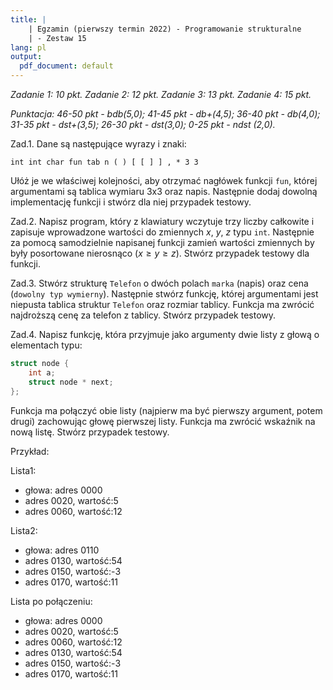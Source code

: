 ---
title: |
    | Egzamin (pierwszy termin 2022) - Programowanie strukturalne
    | - Zestaw 15
lang: pl
output:
  pdf_document: default
---

*Zadanie 1: 10 pkt. Zadanie 2: 12 pkt. Zadanie 3: 13 pkt. Zadanie 4: 15 pkt.* 

*Punktacja: 46-50 pkt - bdb(5,0); 41-45 pkt - db+(4,5); 36-40 pkt - db(4,0); 31-35 pkt - dst+(3,5); 26-30 pkt - dst(3,0); 0-25 pkt - ndst (2,0).*  


Zad.1. Dane są następujące wyrazy i znaki:

```
int int char fun tab n ( ) [ [ ] ] , * 3 3
```

Ułóż je we właściwej kolejności, aby otrzymać nagłówek funkcji `fun`, której argumentami są tablica wymiaru 3x3 oraz napis. Następnie dodaj dowolną implementację funkcji i stwórz dla niej przypadek testowy. 


Zad.2. Napisz program, który z klawiatury wczytuje trzy liczby całkowite i zapisuje wprowadzone wartości
do zmiennych $x$, $y$, $z$ typu `int`. Następnie za pomocą samodzielnie napisanej funkcji zamień wartości
zmiennych by były posortowane nierosnąco ($x\geqslant y\geqslant z$). Stwórz przypadek testowy dla funkcji.


Zad.3. Stwórz strukturę `Telefon` o dwóch polach `marka` (napis) oraz cena (`dowolny typ wymierny`). Następnie stwórz funkcję, której argumentami jest niepusta tablica struktur `Telefon` oraz rozmiar tablicy. Funkcja ma zwrócić najdroższą cenę za telefon z tablicy. Stwórz przypadek testowy.


Zad.4. Napisz funkcję, która przyjmuje jako argumenty dwie listy z głową o elementach typu:

```c
struct node {
    int a;
    struct node * next;
};
```

Funkcja ma połączyć obie listy (najpierw ma być pierwszy argument, potem drugi) zachowując głowę pierwszej listy. Funkcja ma zwrócić wskaźnik na nową listę. Stwórz przypadek testowy.

Przykład:

Lista1:

* głowa: adres 0000
* adres 0020, wartość:5
* adres 0060, wartość:12

Lista2:

* głowa: adres 0110
* adres 0130, wartość:54
* adres 0150, wartość:-3
* adres 0170, wartość:11

Lista po połączeniu:

* głowa: adres 0000
* adres 0020, wartość:5
* adres 0060, wartość:12
* adres 0130, wartość:54
* adres 0150, wartość:-3
* adres 0170, wartość:11